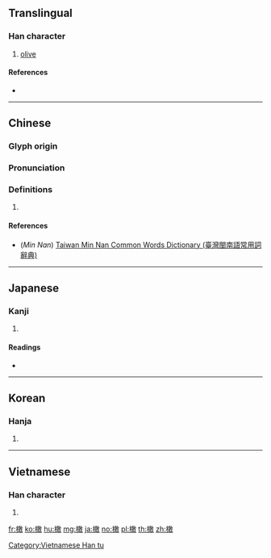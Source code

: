{{character info/new}}
==Translingual==

===Han character===
{{Han char|rn=75|rad=木|as=12|sn=16|four=48940|canj=DMJK,DNJK|ids=⿰木敢}}

# [[olive]]

====References====
* {{Han ref|kx=0552.160|dkj=15512|dj=0941.050|hdz=21285.030|uh=6A44|ud=27204|bh=BEF1|bd=48881}}

----

==Chinese==
{{zh-forms}}

===Glyph origin===
{{Han etym}}

===Pronunciation===
{{zh-pron
|m=gǎn
|c=gaam3,gam2,gam3
|mn=qz,xm,zz:kám/qz,km,mg,twv:kaⁿ/tw,lk,hc,tc:kan/xm:káⁿ/zz:kán
|mn_note=kám - literary; kaⁿ/kan/káⁿ/kán - vernacular
|mc=y
|oc=y
|ma=
|cat=n
}}

===Definitions===
{{zh-hanzi}}

# {{rfdef|lang=zh}}

====References====
* (''Min Nan'') [http://twblg.dict.edu.tw/holodict_new/index.html Taiwan Min Nan Common Words Dictionary (臺灣閩南語常用詞辭典)]

----

==Japanese==

===Kanji===
{{ja-kanji|grade=|rs=木12}}

# {{defn|lang=ja|sort=木12}}

====Readings====
* {{ja-readings|on=[[かん]] (kan)|kun=}}

----

==Korean==

===Hanja===
{{ko-hanja|hangeul=감|eumhun=|rv=gam|mr=kam|y=kam}}

# {{defn|lang=ko|sort=木12}}

----

==Vietnamese==

===Han character===
{{vi-readings|rs=木12| hanviet = [[cạm]], [[cảm]]}}

# {{defn|lang=vi|sort=木12}}

[[Category:Vietnamese Han tu]]

[[fr:橄]]
[[ko:橄]]
[[hu:橄]]
[[mg:橄]]
[[ja:橄]]
[[no:橄]]
[[pl:橄]]
[[th:橄]]
[[zh:橄]]